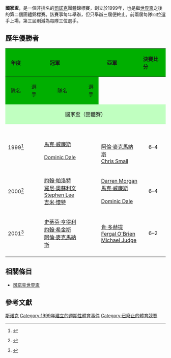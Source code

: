 {{Expand language|1=en|time=2020-08-05T02:31:30+00:00}}
{{noteTA
|G1=Snooker
}}
{{Infobox Snooker tournament
|tournament_name = 國家盃<br>Nations Cup
|image = 
|venue = 
|location = 
|country = 英格蘭
|establishment = 1999年
|organisation = [[世界職業撞球與司諾克協會|世界職業撞球與司諾克協會]]
|format = 非[[司諾克職業選手世界排名|排名]]團體賽
|final year= 2001
|Current Champion = 
|Final Champion = {{SCO}}<br/><small>[[史蒂芬·亨得利|史蒂芬·亨得利]]<br/>[[約翰·希金斯|約翰·希金斯]]<br/> [[阿倫·麥克馬納斯|阿倫·麥克馬納斯]]</small>
}}

'''國家盃'''，是一個非排名的[[司諾克|司諾克]]團體錦標賽，創立於1999年，也是繼[[司諾克世界盃|世界盃]]之後的第二個團體錦標賽。該賽事每年舉辦，但只舉辦三屆便終止。前兩屆每隊四位選手上場，第三屆則減為每隊三位選手。

==歷年優勝者==
{{clear}}
{| class="wikitable" style="margin: auto"
|-
! rowspan=2 style="text-align: center; background-color: #00af00" | 年度
! colspan=2 style="text-align: center; background-color: #00af00" | 冠軍
! colspan=2 style="text-align: center; background-color: #00af00" | 亞軍
! rowspan=2 style="text-align: left; background-color: #00af00" | 決賽比分
! rowspan=2 style="text-align: left; background-color: #00af00" | 舉辦城市
! rowspan=2 style="text-align: left; background-color: #00af00" | 賽季
|-	
! style="text-align: center; background-color: #00af00" | 隊名	
! style="text-align: center; background-color: #00af00" | 選手
! style="text-align: center; background-color: #00af00" | 隊名
! style="text-align: center; background-color: #00af00" | 選手
|-
! colspan=8 style="text-align: center; background-color: #c0ffc0"| 國家盃（團體賽）
|-
| 1999<ref>{{cite web|title=Nations Cup 1999|url=http://www.snooker.org/trn/latest_res.shtml#Nations|publisher=Snooker.org|accessdate=2011-04-03|archive-date=2011-03-11|archive-url=https://web.archive.org/web/20110311112818/http://www.snooker.org/trn/latest_res.shtml#Nations|dead-url=no}}</ref> 
| {{nowrap|{{Flag|Wales}}}}
| {{nowrap|{{flagicon|Wales}} [[Darren_Morgan|Darren Morgan]]}}<br/>{{flagicon|Wales}} [[馬克·威廉斯|馬克·威廉斯]]<br/>{{nowrap|{{flagicon|Wales}} [[馬菲·史堤芬斯|馬菲·史堤芬斯]]}}<br/>{{flagicon|Wales}} [[Dominic_Dale|Dominic Dale]]
| {{Flag|Scotland}}
| {{nowrap|{{flagicon|Scotland}} [[史蒂芬·亨得利|史蒂芬·亨得利]]}}<br/>{{nowrap|{{flagicon|Scotland}} [[約翰·希金斯|約翰·希金斯]]}}<br/>{{flagicon|Scotland}} [[阿倫·麥克馬納斯|阿倫·麥克馬納斯]]<br/>{{flagicon|Scotland}} [[Chris_Small|Chris Small]]
| style="text-align: center" | 6–4
| {{flagicon|ENG}} [[泰恩河畔新堡|泰恩河畔新堡]]
| [[Snooker_season_1998/1999|1998/99]]
|-
| 2000<ref>{{cite web|title=Parrott steers England home|url=https://www.questia.com/read/1G1-60517808|publisher=[[Birmingham_Post|Birmingham Post]] on  [[Questia_Online_Library|Questia Online Library]]|accessdate=2012-06-01}} {{Subscription required}}</ref> 
| {{nowrap|{{Flag|England}}}}
| {{flagicon|England}} [[約翰·帕洛特|約翰·帕洛特]]<br/>{{flagicon|England}} [[羅尼·奧蘇利文|羅尼·奧蘇利文]]<br/>{{flagicon|England}} [[Stephen_Lee_(snooker_player)|Stephen Lee]]<br/>{{flagicon|England}} [[吉米·懷特|吉米·懷特]]
| {{Flag|Wales}} 
| {{flagicon|Wales}} [[Darren_Morgan|Darren Morgan]]<br/>{{flagicon|Wales}} [[馬克·威廉斯|馬克·威廉斯]]<br/>{{nowrap|{{flagicon|Wales}} [[馬菲·史堤芬斯|馬菲·史堤芬斯]]}}<br/>{{flagicon|Wales}} [[Dominic_Dale|Dominic Dale]]
| style="text-align: center" | 6–4
| {{flagicon|ENG}} [[雷丁|雷丁]]
| [[Snooker_season_1999/2000|1999/00]]
|-
| 2001<ref>{{cite web|title=2001 Nations Cup results|url=http://www.sportinglife.com/snooker/general/results/nations/index.insdat|publisher=[[Sporting_Life_(British_newspaper)|Sporting Life]]|accessdate=2011-04-03|archiveurl=https://web.archive.org/web/20080719172859/http://www.sportinglife.com/snooker/general/calendar/nations/index.insdat|archivedate=2008-07-19|dead-url=no}}</ref> 
| {{nowrap|{{Flag|Scotland}}}}
| {{flagicon|Scotland}} [[史蒂芬·亨得利|史蒂芬·亨得利]]<br/>{{flagicon|Scotland}} [[約翰·希金斯|約翰·希金斯]]<br/>{{flagicon|Scotland}} [[阿倫·麥克馬納斯|阿倫·麥克馬納斯]]
| {{nowrap|{{Flag|Ireland|name=愛爾蘭共和國}}}}
| {{flagicon|Ireland}} [[肯·多赫提|肯·多赫提]]<br/>{{flagicon|Ireland}} [[Fergal_O'Brien|Fergal O'Brien]]<br/>{{flagicon|Ireland}} [[Michael_Judge|Michael Judge]]
| style="text-align: center" | 6–2
| {{flagicon|ENG}} [[雷丁|雷丁]]
| [[Snooker_season_2000/2001|2000/01]]
|-
!colspan="8"|{{center|{{small|Source:<ref name=cajt.pwp.blueyonder.co.uk>{{cite web|last=Turner|first=Chris|title=World Cup, World Team Classic, Nations Cup|url=http://www.cajt.pwp.blueyonder.co.uk/team.html|archiveurl=https://web.archive.org/web/20120216154912/http://www.cajt.pwp.blueyonder.co.uk/team.html|archivedate=2012-02-16|work=cajt.pwp.blueyonder.co.uk|publisher=Chris Turner's Snooker Archive|accessdate=2011-04-03|dead-url=no}}</ref>}}}}
|}

==相關條目==
*[[司諾克世界盃|司諾克世界盃]]

==參考文獻==
{{Reflist}}

{{斯诺克赛事}}

[[Category:斯诺克|]]
[[Category:1999年建立的週期性體育事件|Category:1999年建立的週期性體育事件]]
[[Category:已廢止的體育競賽|Category:已廢止的體育競賽]]